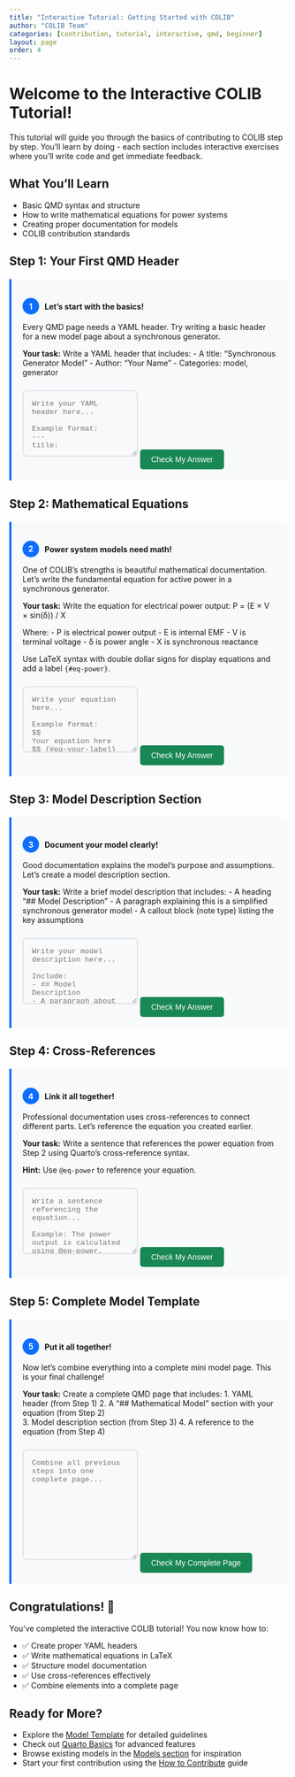 ```yaml
---
title: "Interactive Tutorial: Getting Started with COLIB"
author: "COLIB Team" 
categories: [contribution, tutorial, interactive, qmd, beginner]
layout: page
order: 4
---
```


# Welcome to the Interactive COLIB Tutorial! {#sec-intro}

This tutorial will guide you through the basics of contributing to COLIB step by step. You'll learn by doing - each section includes interactive exercises where you'll write code and get immediate feedback.

:::{.callout-note}
## What You'll Learn
- Basic QMD syntax and structure
- How to write mathematical equations for power systems
- Creating proper documentation for models
- COLIB contribution standards
:::

<style>
.code-editor {
    background-color: #f8f9fa;
    border: 2px solid #dee2e6;
    border-radius: 8px;
    padding: 15px;
    margin: 10px 0;
    font-family: 'Monaco', 'Consolas', 'Courier New', monospace;
    min-height: 120px;
    transition: border-color 0.3s ease;
}

.code-editor:focus {
    outline: none;
    border-color: #0d6efd;
    box-shadow: 0 0 0 0.2rem rgba(13, 110, 253, 0.25);
}

.success-message {
    background-color: #d1edff;
    border: 2px solid #0d6efd;
    border-radius: 8px;
    padding: 15px;
    margin: 10px 0;
    color: #0d47a1;
    display: none;
    animation: fadeIn 0.5s ease-in;
}

.error-message {
    background-color: #f8d7da;
    border: 2px solid #dc3545;
    border-radius: 8px;
    padding: 15px;
    margin: 10px 0;
    color: #721c24;
    display: none;
    animation: fadeIn 0.5s ease-in;
}

@keyframes fadeIn {
    from { opacity: 0; transform: translateY(-10px); }
    to { opacity: 1; transform: translateY(0); }
}

.tutorial-step {
    background-color: #f8f9fa;
    border-left: 4px solid #0d6efd;
    padding: 20px;
    margin: 20px 0;
    border-radius: 0 8px 8px 0;
}

.check-button {
    background-color: #198754;
    color: white;
    border: none;
    padding: 10px 20px;
    border-radius: 5px;
    cursor: pointer;
    font-size: 14px;
    margin-top: 10px;
    transition: background-color 0.3s ease;
}

.check-button:hover {
    background-color: #157347;
}

.step-counter {
    background-color: #0d6efd;
    color: white;
    border-radius: 50%;
    width: 30px;
    height: 30px;
    display: inline-flex;
    align-items: center;
    justify-content: center;
    font-weight: bold;
    margin-right: 10px;
}
</style>

## Step 1: Your First QMD Header {#sec-step1}

<div class="tutorial-step">
<span class="step-counter">1</span>**Let's start with the basics!** 

Every QMD page needs a YAML header. Try writing a basic header for a new model page about a synchronous generator.

**Your task:** Write a YAML header that includes:
- A title: "Synchronous Generator Model"
- Author: "Your Name"
- Categories: model, generator

<textarea class="code-editor" id="editor1" placeholder="Write your YAML header here...

Example format:
---
title: "Your Title"
author: "Your Name"
categories: [category1, category2]
---"></textarea>

<button class="check-button" onclick="checkStep1()">Check My Answer</button>

<div class="success-message" id="success1">
🎉 **Excellent!** You've successfully created a YAML header. The header provides essential metadata for your page and helps organize content in COLIB.
</div>

<div class="error-message" id="error1">
❌ **Not quite right.** Make sure you include:
- Three dashes (---) at the beginning and end
- title: "Synchronous Generator Model"
- author: "Your Name" 
- categories: [model, generator]
</div>
</div>

## Step 2: Mathematical Equations {#sec-step2}

<div class="tutorial-step">
<span class="step-counter">2</span>**Power system models need math!** 

One of COLIB's strengths is beautiful mathematical documentation. Let's write the fundamental equation for active power in a synchronous generator.

**Your task:** Write the equation for electrical power output:
P = (E × V × sin(δ)) / X

Where:
- P is electrical power output
- E is internal EMF 
- V is terminal voltage
- δ is power angle
- X is synchronous reactance

Use LaTeX syntax with double dollar signs for display equations and add a label `{#eq-power}`.

<textarea class="code-editor" id="editor2" placeholder="Write your equation here...

Example format:
$$
Your equation here
$$ {#eq-your-label}"></textarea>

<button class="check-button" onclick="checkStep2()">Check My Answer</button>

<div class="success-message" id="success2">
🎉 **Perfect!** You've written a properly formatted equation. LaTeX equations make your documentation professional and precise.
</div>

<div class="error-message" id="error2">
❌ **Try again.** Remember to:
- Use double dollar signs ($$) 
- Write the equation: P = \frac{E \times V \times \sin(\delta)}{X}
- Add the label {#eq-power}
</div>
</div>

## Step 3: Model Description Section {#sec-step3}

<div class="tutorial-step">
<span class="step-counter">3</span>**Document your model clearly!** 

Good documentation explains the model's purpose and assumptions. Let's create a model description section.

**Your task:** Write a brief model description that includes:
- A heading "## Model Description"
- A paragraph explaining this is a simplified synchronous generator model
- A callout block (note type) listing the key assumptions

<textarea class="code-editor" id="editor3" placeholder="Write your model description here...

Include:
- ## Model Description
- A paragraph about the model
- A callout note with assumptions"></textarea>

<button class="check-button" onclick="checkStep3()">Check My Answer</button>

<div class="success-message" id="success3">
🎉 **Great work!** You've created a well-structured model description. Clear documentation helps other researchers understand and use your models correctly.
</div>

<div class="error-message" id="error3">
❌ **Keep trying.** Make sure you include:
- The heading: ## Model Description
- A paragraph about the synchronous generator model
- A callout note using :::{.callout-note} syntax
</div>
</div>

## Step 4: Cross-References {#sec-step4}

<div class="tutorial-step">
<span class="step-counter">4</span>**Link it all together!** 

Professional documentation uses cross-references to connect different parts. Let's reference the equation you created earlier.

**Your task:** Write a sentence that references the power equation from Step 2 using Quarto's cross-reference syntax.

**Hint:** Use `@eq-power` to reference your equation.

<textarea class="code-editor" id="editor4" placeholder="Write a sentence referencing the equation...

Example: The power output is calculated using @eq-power, which shows..."></textarea>

<button class="check-button" onclick="checkStep4()">Check My Answer</button>

<div class="success-message" id="success4">
🎉 **Excellent!** Cross-references make your documentation professional and help readers navigate between related content easily.
</div>

<div class="error-message" id="error4">
❌ **Not quite.** Make sure to:
- Write a complete sentence
- Include @eq-power somewhere in your sentence
- Explain how the equation relates to the model
</div>
</div>

## Step 5: Complete Model Template {#sec-step5}

<div class="tutorial-step">
<span class="step-counter">5</span>**Put it all together!** 

Now let's combine everything into a complete mini model page. This is your final challenge!

**Your task:** Create a complete QMD page that includes:
1. YAML header (from Step 1)
2. A "## Mathematical Model" section with your equation (from Step 2)  
3. Model description section (from Step 3)
4. A reference to the equation (from Step 4)

<textarea class="code-editor" id="editor5" style="min-height: 200px;" placeholder="Combine all previous steps into one complete page..."></textarea>

<button class="check-button" onclick="checkStep5()">Check My Complete Page</button>

<div class="success-message" id="success5">
🎊 **Congratulations!** You've successfully created a complete COLIB model page! You now understand the basic structure and can start contributing to COLIB.

**Next steps:**
- Download the full model template from the [How to Contribute](../howTo/index.qmd) page
- Browse existing models for inspiration
- Start working on your own contribution!
</div>

<div class="error-message" id="error5">
❌ **Almost there!** Make sure your complete page includes all elements from the previous steps in the correct order.
</div>
</div>

## Congratulations! 🎉 {#sec-conclusion}

You've completed the interactive COLIB tutorial! You now know how to:

- ✅ Create proper YAML headers
- ✅ Write mathematical equations in LaTeX
- ✅ Structure model documentation  
- ✅ Use cross-references effectively
- ✅ Combine elements into a complete page

:::{.callout-tip}
## Ready for More?

- Explore the [Model Template](../modelTemplate/index.qmd) for detailed guidelines
- Check out [Quarto Basics](../quartoBasics/index.qmd) for advanced features
- Browse existing models in the [Models section](../../models/index.qmd) for inspiration
- Start your first contribution using the [How to Contribute](../howTo/index.qmd) guide
:::

<script>
function normalizeText(text) {
    return text.trim().toLowerCase().replace(/\s+/g, ' ');
}

function checkStep1() {
    const input = document.getElementById('editor1').value;
    const success = document.getElementById('success1');
    const error = document.getElementById('error1');
    
    const hasTitle = input.includes('title:') && input.includes('Synchronous Generator Model');
    const hasAuthor = input.includes('author:');
    const hasCategories = input.includes('categories:') && input.includes('model') && input.includes('generator');
    const hasDashes = input.includes('---');
    
    if (hasTitle && hasAuthor && hasCategories && hasDashes) {
        success.style.display = 'block';
        error.style.display = 'none';
    } else {
        error.style.display = 'block';
        success.style.display = 'none';
    }
}

function checkStep2() {
    const input = document.getElementById('editor2').value;
    const success = document.getElementById('success2');
    const error = document.getElementById('error2');
    
    const hasDoubleDollar = input.includes('$$');
    const hasEquation = input.includes('P') && input.includes('E') && input.includes('V') && input.includes('sin');
    const hasLabel = input.includes('{#eq-power}');
    
    if (hasDoubleDollar && hasEquation && hasLabel) {
        success.style.display = 'block';
        error.style.display = 'none';
    } else {
        error.style.display = 'block';
        success.style.display = 'none';
    }
}

function checkStep3() {
    const input = document.getElementById('editor3').value;
    const success = document.getElementById('success3');
    const error = document.getElementById('error3');
    
    const hasHeading = input.includes('## Model Description') || input.includes('##Model Description');
    const hasCallout = input.includes(':::{.callout-note}') && input.includes(':::');
    const hasParagraph = input.split('\n').some(line => 
        line.trim().length > 20 && !line.includes('#') && !line.includes(':::')
    );
    
    if (hasHeading && hasCallout && hasParagraph) {
        success.style.display = 'block';
        error.style.display = 'none';
    } else {
        error.style.display = 'block';
        success.style.display = 'none';
    }
}

function checkStep4() {
    const input = document.getElementById('editor4').value;
    const success = document.getElementById('success4');
    const error = document.getElementById('error4');
    
    const hasReference = input.includes('@eq-power');
    const hasSentence = input.length > 20 && (input.includes('.') || input.includes('!') || input.includes('?'));
    
    if (hasReference && hasSentence) {
        success.style.display = 'block';
        error.style.display = 'none';
    } else {
        error.style.display = 'block';
        success.style.display = 'none';
    }
}

function checkStep5() {
    const input = document.getElementById('editor5').value;
    const success = document.getElementById('success5');
    const error = document.getElementById('error5');
    
    const hasYAML = input.includes('---') && input.includes('title:');
    const hasEquation = input.includes('$$') && input.includes('{#eq-power}');
    const hasDescription = input.includes('## Model Description');
    const hasReference = input.includes('@eq-power');
    
    if (hasYAML && hasEquation && hasDescription && hasReference) {
        success.style.display = 'block';
        error.style.display = 'none';
    } else {
        error.style.display = 'block';
        success.style.display = 'none';
    }
}
</script> 
